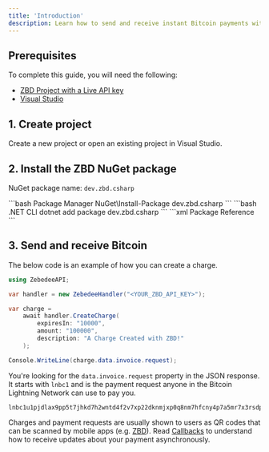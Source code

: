 ```yaml
---
title: 'Introduction'
description: Learn how to send and receive instant Bitcoin payments with C# and ZBD.
---
```


## Prerequisites

To complete this guide, you will need the following:

- [ZBD Project with a Live API key](/docs/dashboard/projects/api)
- [Visual Studio](https://visualstudio.microsoft.com/downloads/)

## 1. Create project

Create a new project or open an existing project in Visual Studio.

## 2. Install the ZBD NuGet package

NuGet package name: `dev.zbd.csharp`

<CodeGroup>
```bash Package Manager
NuGet\Install-Package dev.zbd.csharp 
```
```bash .NET CLI
dotnet add package dev.zbd.csharp 
```
```xml Package Reference
<PackageReference Include="dev.zbd.csharp" Version="0.1.1" />
```
</CodeGroup>

## 3. Send and receive Bitcoin

The below code is an example of how you can create a charge.
```csharp
using ZebedeeAPI;

var handler = new ZebedeeHandler("<YOUR_ZBD_API_KEY>");

var charge =
    await handler.CreateCharge(
        expiresIn: "10000", 
        amount: "100000", 
        description: "A Charge Created with ZBD!"
    );

Console.WriteLine(charge.data.invoice.request);
```

You're looking for the `data.invoice.request` property in the JSON response. It starts with `lnbc1` and is the payment request anyone in the Bitcoin Lightning Network can use to pay you.

```
lnbc1u1pjdlax9pp5t7jhkd7h2wntd4f2v7xp22dknmjxp0q8nm7hfcny4p7a5mr7x3rsdp9f4hkueteypshggrfde6x2unwv46zqumsv4jkgcqzzsxqzjcsp5dsayu6m6632p28rnkeeqsr7d54amrkv6wh46yrv42gdgca8xl8gs9qyyssqgj2zrkax733rzulfkzc5mqsr8fpwrva82stpa7e0frw32722trv37jlq8mvlqfp8y75lr6mz63zd7qnxar8hhsehuy22pvfq6wjxwqqqa60lx3
```

<Info>Charges and payment requests are usually shown to users as QR codes that can be scanned by mobile apps (e.g. [ZBD](https://zbd.one/download)). Read [Callbacks](/api-reference/callbacks) to understand how to receive updates about your payment asynchronously.</Info>